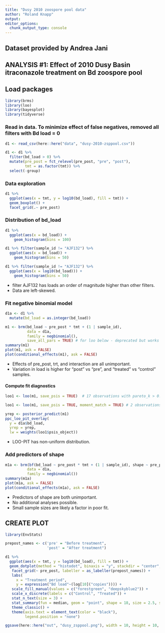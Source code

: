 ```yaml
---
title: "Dusy 2010 zoospore pool data"
author: "Roland Knapp"
output: 
editor_options: 
  chunk_output_type: console
---
```

## Dataset provided by Andrea Jani

## ANALYSIS #1: Effect of 2010 Dusy Basin itraconazole treatment on Bd zoospore pool
## Load packages
```r
library(brms)
library(loo)
library(bayesplot)
library(tidyverse)
```

### Read in data. To minimize effect of false negatives, removed all filters with Bd load = 0
```r
d1 <- read_csv(here::here("data", "dusy-2010-zsppool.csv"))
```
```r
d1 <- d1 %>% 
  filter(bd_load > 0) %>% 
  mutate(pre_post = fct_relevel(pre_post, "pre", "post"),
         tmt = as.factor(tmt)) %>% 
  select(-group)
```

### Data exploration
```r
d1 %>% 
  ggplot(aes(x = tmt, y = log10(bd_load), fill = tmt)) +
  geom_boxplot() +
  facet_grid(.~ pre_post)
```

### Distribution of bd_load 
```r
d1 %>%
  ggplot(aes(x = bd_load)) +
    geom_histogram(bins = 100)
```
```r
d1 %>% filter(sample_id != "AJF132") %>%
  ggplot(aes(x = bd_load)) +
    geom_histogram(bins = 50)
```
```r
d1 %>% filter(sample_id != "AJF132") %>%
  ggplot(aes(x = log10(bd_load))) +
    geom_histogram(bins = 50)
```
* filter AJF132 has loads an order of magnitude higher than other filters. 
* Data are left-skewed. 

### Fit negative binomial model
```r
d1a <- d1 %>% 
  mutate(bd_load = as.integer(bd_load))
```
```r
m1 <- brm(bd_load ~ pre_post * tmt + (1 | sample_id),
          data = d1a,
          family = negbinomial(),
          save_all_pars = TRUE) # for loo below - deprecated but works (new format "save_pars(all = TRUE)" produces error)
summary(m1)
plot(m1, ask = FALSE)
plot(conditional_effects(m1), ask = FALSE)
```
* Effects of pre_post, trt, and interaction are all unimportant.
* Variation in load is higher for "post" vs "pre", and "treated" vs "control" samples.

#### Compute fit diagnostics
```r
loo1 <- loo(m1, save_psis = TRUE)  # 17 observations with pareto_k > 0.7
```
```r
loo1 <- loo(m1, save_psis = TRUE, moment_match = TRUE) # 2 observations with pareto_k > 0
```
```r
yrep <- posterior_predict(m1)
ppc_loo_pit_overlay(
  y = d1a$bd_load, 
  yrep = yrep,
  lw = weights(loo1$psis_object))
```
* LOO-PIT has non-uniform distribution.

### Add predictors of shape
```r
m1a <- brm(bf(bd_load ~ pre_post * tmt + (1 | sample_id), shape ~ pre_post + tmt),
          data = d1a,
          family = negbinomial())
summary(m1a)
plot(m1a, ask = FALSE)
plot(conditional_effects(m1a), ask = FALSE)
```
* Predictors of shape are both unimportant.
* No additional analyses possible. 
* Small sample sizes are likely a factor in poor fit. 

## CREATE PLOT 
```r
library(EnvStats)
```
```r
prepost_names <- c('pre' = "Before treatment",
                   'post' = "After treatment")
```
```r
d1 %>% 
  ggplot(aes(x = tmt, y = log10(bd_load), fill = tmt)) +
  geom_dotplot(method = "histodot", binaxis = "y", stackdir = "center", stackratio = 1, dotsize = 0.8, stroke = 0.5) + 
   facet_grid(~ pre_post, labeller = as_labeller(prepost_names)) +
   labs(
     x = "Treatment period", 
     y = expression("Bd load"~(log[10]("copies")))) +
   scale_fill_manual(values = c("forestgreen", "deepskyblue2")) +
   scale_x_discrete(labels = c("Control", "Treated")) +
   stat_n_text(size = 3) + 
   stat_summary(fun = median, geom = "point", shape = 18, size = 2.5, show.legend = FALSE) +
   theme_classic() +
   theme(axis.text = element_text(color = "black"),
         legend.position = "none")
```
```r
ggsave(here::here("out", "dusy_zsppool.png"), width = 10, height = 10, units = "cm")
```



